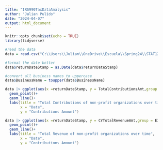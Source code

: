 ```yaml
---
title: "IRS990TaxDataAnalysis"
author: "Julian Pulido"
date: "2024-04-07"
output: html_document
---
```


```r
knitr::opts_chunk$set(echo = TRUE)
library(tidyverse)
```

```r
#read the data
data = read.csv("C:\\Users\\Julian\\OneDrive\\Escuela\\Spring24\\STAT129\\IRS990DataExploration\\taxResults.csv")

#format the date better
data$returnDateStamp = as.Date(data$returnDateStamp)

#convert all business names to uppercase
data$BusinessName = toupper(data$BusinessName)

data |> ggplot(aes(x =returnDateStamp, y = TotalContributionsAmt,group = EIN, color =BusinessName))+
  geom_point()+
  geom_line()+
  labs(title = "Total Contributions of non-profit organizations over time",
       x = "Date",
       y = "Contributions Amount")

data |> ggplot(aes(x =returnDateStamp, y = CYTotalRevenueAmt,group = EIN, color =BusinessName))+
  geom_point()+
  geom_line()+
  labs(title = "Total Revenue of non-profit organizations over time",
       x = "Date",
       y = "Contributions Amount")
```
